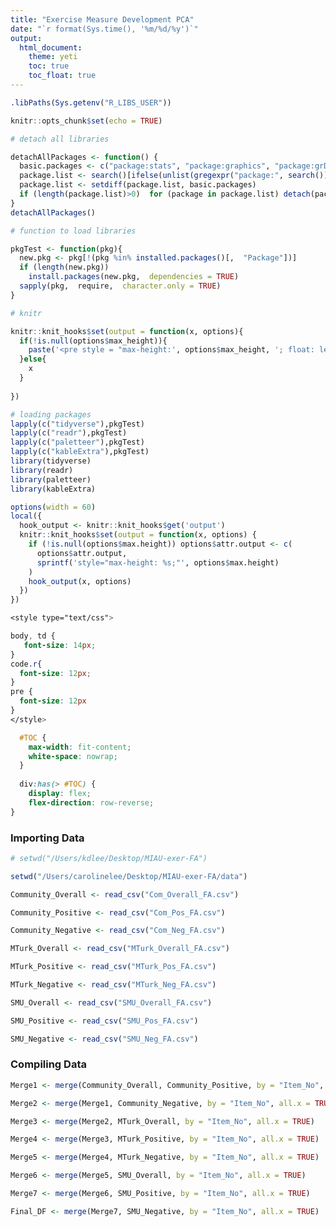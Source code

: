 ```yaml
---
title: "Exercise Measure Development PCA"
date: "`r format(Sys.time(), '%m/%d/%y')`"
output: 
  html_document: 
    theme: yeti 
    toc: true
    toc_float: true
---
```


```r
.libPaths(Sys.getenv("R_LIBS_USER"))

knitr::opts_chunk$set(echo = TRUE)

# detach all libraries

detachAllPackages <- function() {
  basic.packages <- c("package:stats", "package:graphics", "package:grDevices", "package:utils", "package:datasets", "package:methods", "package:base")
  package.list <- search()[ifelse(unlist(gregexpr("package:", search()))==1, TRUE, FALSE)]
  package.list <- setdiff(package.list, basic.packages)
  if (length(package.list)>0)  for (package in package.list) detach(package,  character.only=TRUE)
}
detachAllPackages()

# function to load libraries

pkgTest <- function(pkg){
  new.pkg <- pkg[!(pkg %in% installed.packages()[,  "Package"])]
  if (length(new.pkg)) 
    install.packages(new.pkg,  dependencies = TRUE)
  sapply(pkg,  require,  character.only = TRUE)
}

# knitr

knitr::knit_hooks$set(output = function(x, options){
  if(!is.null(options$max_height)){
    paste('<pre style = "max-height:', options$max_height, '; float: left; width: 910px; overflow-y: auto;">', x, "</pre>", sep = "")
  }else{
    x
  }
  
})

# loading packages 
lapply(c("tidyverse"),pkgTest)
lapply(c("readr"),pkgTest)
lapply(c("paletteer"),pkgTest)
lapply(c("kableExtra"),pkgTest)
library(tidyverse)
library(readr)
library(paletteer)
library(kableExtra)
```

```r
options(width = 60)
local({
  hook_output <- knitr::knit_hooks$get('output')
  knitr::knit_hooks$set(output = function(x, options) {
    if (!is.null(options$max.height)) options$attr.output <- c(
      options$attr.output,
      sprintf('style="max-height: %s;"', options$max.height)
    )
    hook_output(x, options)
  })
})
```

```css
<style type="text/css">

body, td {
   font-size: 14px;
}
code.r{
  font-size: 12px;
}
pre {
  font-size: 12px
}
</style>
```

```css
  #TOC {
    max-width: fit-content;
    white-space: nowrap;
  }
  
  div:has(> #TOC) {
    display: flex;
    flex-direction: row-reverse;
}
```

### Importing Data  

```r
# setwd("/Users/kdlee/Desktop/MIAU-exer-FA")

setwd("/Users/carolinelee/Desktop/MIAU-exer-FA/data")

Community_Overall <- read_csv("Com_Overall_FA.csv")

Community_Positive <- read_csv("Com_Pos_FA.csv")

Community_Negative <- read_csv("Com_Neg_FA.csv")

MTurk_Overall <- read_csv("MTurk_Overall_FA.csv")

MTurk_Positive <- read_csv("MTurk_Pos_FA.csv")

MTurk_Negative <- read_csv("MTurk_Neg_FA.csv")

SMU_Overall <- read_csv("SMU_Overall_FA.csv")

SMU_Positive <- read_csv("SMU_Pos_FA.csv")

SMU_Negative <- read_csv("SMU_Neg_FA.csv")
```

### Compiling Data 

```r
Merge1 <- merge(Community_Overall, Community_Positive, by = "Item_No", all.x = TRUE)

Merge2 <- merge(Merge1, Community_Negative, by = "Item_No", all.x = TRUE)

Merge3 <- merge(Merge2, MTurk_Overall, by = "Item_No", all.x = TRUE)

Merge4 <- merge(Merge3, MTurk_Positive, by = "Item_No", all.x = TRUE)

Merge5 <- merge(Merge4, MTurk_Negative, by = "Item_No", all.x = TRUE)

Merge6 <- merge(Merge5, SMU_Overall, by = "Item_No", all.x = TRUE)

Merge7 <- merge(Merge6, SMU_Positive, by = "Item_No", all.x = TRUE)

Final_DF <- merge(Merge7, SMU_Negative, by = "Item_No", all.x = TRUE)
```







































